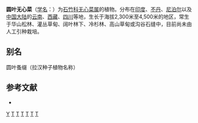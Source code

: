 {{Speciesbox
| taxon = Arenaria(植物) orbiculata
| binomial_authority = Royle ex Edgew. et Hook. f.
}}

'''圆叶无心菜'''（[[学名|学名]]：{{lang|la|''Arenaria orbiculata''}}）为[[石竹科|石竹科]][[无心菜属|无心菜属]]的植物。分布在[[印度|印度]]、[[不丹|不丹]]、[[尼泊尔|尼泊尔]]以及[[中国大陆|中国大陆]]的[[云南|云南]]、[[西藏|西藏]]、[[四川|四川]]等地，生长于海拔2,300米至4,500米的地区，常生于华山松林、灌丛草甸、阔叶林下、冷杉林、高山草甸或沟谷石缝中，目前尚未由人工引种栽培。

== 别名 ==
圆叶蚤缀（拉汉种子植物名称）

== 参考文献 ==
<div class="references-small">
* {{cite web| url =http://www.bioinfo.cn/db05/KmzwSpecies.php?action=view&id=2957| title =圆叶无心菜| work =《中国高等植物数据库全库》| publisher =中国科学院微生物研究所| author =昆明植物研究所| accessdate =2009-02-23| deadurl =yes| archiveurl =https://web.archive.org/web/20160305041218/http://www.bioinfo.cn/db05/KmzwSpecies.php?action=view&id=2957| archivedate =2016-03-05}}
</div>
{{Taxonbar|from=Q10926376}}

[[Category:无心菜属|Y]]
[[Category:云南植物|T]]
[[Category:西藏植物|T]]
[[Category:四川植物|T]]
[[Category:印度植物|T]]
[[Category:不丹植物|T]]
[[Category:尼泊尔植物|T]]